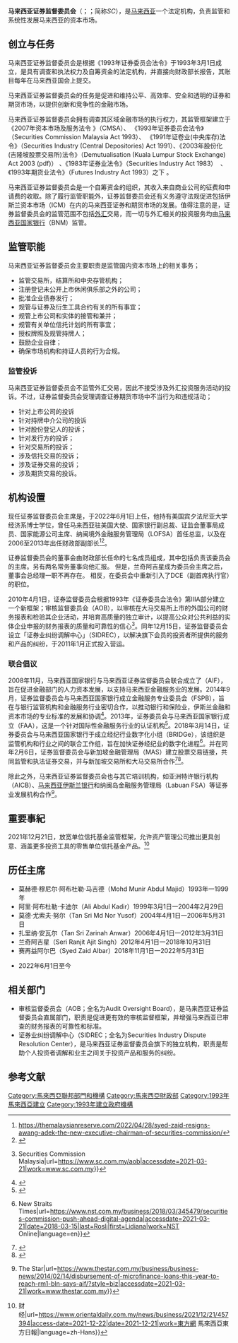 {{Infobox government agency
| agencyname      = 马来西亚证券监督委员会
| nativename      = Securities Commission Malaysia<br>Suruhanjaya Sekuriti Malaysia
| abbreviation    = SC
| fictional       =
| logo            = 
| logocaption     = 
| motto           =
| formed          =  {{Start date and age|df=y|1993|03|01}}
| dissolved       =
| superseding     =
| employees       = 760
| volunteers      =
| budget          =
| divtype         =
| divname         =
| divdab          =
| subdivtype      =
| subdivname      =
| subdivdab       =
| headquarters    = {{MAS}}[[吉隆坡|吉隆坡]]武吉加拉
| minister1_name   = [[东姑赛夫鲁|东姑赛夫鲁]]
| minister1_pfo    = [[马来西亚财政部长|财政部部长]]
| minister2_name   = 阿旺阿迪胡先
| minister2_pfo    = 委员会执行主席
| parentagency    = [[马来西亚财政部|马来西亚财政部]]
| child1_agency    = 审核监督委员会
| child2_agency    = 证券业纠纷调解中心
| child3_agency    =
| child4_agency    =
| child5_agency    =
| child6_agency    = 
| website         =  {{URL|http://www.sc.com.my}}
| footnotes       =
}}

'''马来西亚证券监督委员会'''（{{lang-en|Securities Commission Malaysia}}；{{lang-ms|Suruhanjaya Sekuriti Malaysia}}；简称''SC''），是[[马来西亚|马来西亚]]一个法定机构，负责监管和系统性发展马来西亚的资本市场。

==创立与任务==
马来西亚证券监督委员会是根据《1993年证券委员会法令》于1993年3月1日成立，是具有调查和执法权力及自筹资金的法定机构，并直接向财政部长报告，其账目每年在马来西亚国会上提交。

马来西亚证券监督委员会的任务是促进和维持公平、高效率、安全和透明的证券和期货市场，以提供创新和竞争性的金融市场。

马来西亚证券监督委员会拥有调查其区域金融市场的执行权力，其监管框架建立于《2007年资本市场及服务法令 》（CMSA）、 《1993年证券委员会法令》（Securities Commission Malaysia Act 1993）、 《1991年证卷业(中央库存)法令》（Securities Industry (Central Depositories) Act 1991）、《2003年股份化(吉隆坡股票交易所)法令》（Demutualisation (Kuala Lumpur Stock Exchange) Act 2003 (pdf)） 、《1983年证券业法令》（Securities Industry Act 1983）  、《1993年期货业法令》（Futures Industry Act 1993）之下 。

马来西亚证券监督委员会是一个自筹资金的组织，其收入来自商业公司的征费和申请费的收取。除了履行监管职能外，证券监督委员会还有义务遵守法规促进包括伊斯兰资本市场（ICM）在内的马来西亚证券和期货市场的发展。值得注意的是，证券监督委员会的监管范围不包括[[外汇|外汇]]交易，而一切与外汇相关的投资服务均由[[马来西亚国家银行|马来西亚国家银行]]（BNM）监管。

==监管职能==
马来西亚证券监督委员会主要职责是监管国内资本市场上的相关事务；
*监管交易所，结算所和中央存管机构；
*注册登记未公开上市休闲俱乐部之外的公司；
*批准企业债券发行；
*规管与证券及衍生工具合约有关的所有事宜；
*规管上市公司和实体的接管和兼并；
*规管有关单位信托计划的所有事宜；
*授权牌照及规管持牌人；
*鼓励企业自律；
*确保市场机构和持证人员的行为合规。

===监管投诉===
马来西亚证券监督委员会不监管外汇交易，因此不接受涉及外汇投资服务活动的投诉。不过，证券监督委员会受理调查证券期货市场中不当行为和违规活动；
*针对上市公司的投诉
*针对持牌中介公司的投诉
*针对股份登记人的投诉；
*针对发行方的投诉；
*针对交易所的投诉；
*涉及信托交易的投诉；
*涉及证券交易的投诉；
*涉及期货交易的投诉。

==机构设置==
现任证券监督委员会主席是{{le|阿旺阿迪胡先|Awang Adek Hussin}}，于2022年6月1日上任，他持有美国宾夕法尼亚大学经济系博士学位，曾任马来西亚驻美国大使、国家银行副总裁、证监会董事局成员、国家能源公司主席、纳闽境外金融服务管理局（LOFSA）首任总监，以及在2006至2013年出任财政部副部长<ref>https://themalaysianreserve.com/2022/04/28/syed-zaid-resigns-awang-adek-the-new-executive-chairman-of-securities-commission/</ref><ref>{{Cite web|title=证监会委任前副财长阿旺阿迪为新执行主席|url=http://www.theedgemarkets.com/article/%E8%AF%81%E7%9B%91%E4%BC%9A%E5%A7%94%E4%BB%BB%E5%89%8D%E5%89%AF%E8%B4%A2%E9%95%BF%E9%98%BF%E6%97%BA%E9%98%BF%E8%BF%AA%E4%B8%BA%E6%96%B0%E6%89%A7%E8%A1%8C%E4%B8%BB%E5%B8%AD|access-date=2022-04-28|date=2022-04-28|last=April 28|first=Sulhi Khalid / theedgemarkets com|work=The Edge Markets}}</ref>。

证券监督委员会的董事会由财政部长任命的七名成员组成，其中包括负责该委员会的主席。另有两名常务董事向他汇报。 但是，兰奇阿吉星成为委员会主席之后，董事会总经理一职不再存在。 相反，在委员会中重新引入了DCE（副首席执行官）的职位。 

2010年4月1日，证券监督委员会根据1993年《证券委员会法令》第IIIA部分建立一个新框架；审核监督委员会（AOB），以审核在大马交易所上市的外国公司的财务报表和检验其企业活动，并培育高质量的独立审计，以提高公众对公共利益的实体企业申报的财务报表的质量和可靠性的信心<ref>{{Cite web|title=Audit Oversight Board {{!}} Securities Commission Malaysia|url=https://www.sc.com.my/aob|accessdate=2021-03-21|work=www.sc.com.my}}</ref>。同年12月15日，证券监督委员会设立「证券业纠纷调解中心」（SIDREC），以解决旗下会员的投资者所提供的服务和产品的纠纷，于2011年1月正式投入营运。

===联合倡议===
2008年11月，马来西亚国家银行与马来西亚证券监督委员会联合成立了{{le|亚洲金融学院|Asian Institute of Finance}}（AIF），旨在促进金融部门的人力资本发展，以支持马来西亚金融服务业的发展。2014年9月，证券监督委员会与马来西亚国家银行成立金融服务专业委员会（FSPB），旨在与银行监管机构和金融服务行业密切合作，以推动银行和保险业，伊斯兰金融和资本市场的专业标准的发展和协调<ref>{{Cite web|title=Announcement on the Formation of the Financial Services Professional Board and the Appointment of its Chairman and Board Members - Bank Negara Malaysia|url=https://www.bnm.gov.my/-/announcement-on-the-formation-of-the-financial-services-professional-board-and-the-appointment-of-its-chairman-and-board-members|accessdate=2021-03-21|work=www.bnm.gov.my}}</ref>。2013年，证券委员会与马来西亚国家银行成立{{le|金融认证机构|Finance Accreditation Agency}}（FAA），这是一个针对国际性金融服务行业的认证机构<ref>{{Cite web|title=Bank Negara, SC launch Finance Accreditation Agency|url=https://www.thestar.com.my/business/business-news/2013/09/07/bank-negara-sc-launch-finance-accreditation-agency|accessdate=2021-03-21|work=www.thestar.com.my}}</ref>。2018年3月14日，证券委员会与马来西亚国家银行于成立经纪行业数字化小组（BRIDGe），该组织是监管机构和行业之间的联合工作组，旨在加快证券经纪业的数字化进程<ref>{{Cite web|title=Securities Commission to push ahead with digital agenda {{!}} New Straits Times|url=https://www.nst.com.my/business/2018/03/345479/securities-commission-push-ahead-digital-agenda|accessdate=2021-03-21|date=2018-03-15|last=Rosli|first=Lidiana|work=NST Online|language=en}}</ref>。并在同年2月6日，证券监督委员会与新加坡金融管理局（MAS）建立股票交易链接，共同监管和执法证券交易，并与新加坡交易所和大马交易所合作<ref>{{Cite web|title=Trading link for Singapore, Malaysia stock exchanges by year end|url=https://www.straitstimes.com/business/companies-markets/trading-link-for-spore-malaysia-stock-exchanges-by-year-end|accessdate=2021-03-21|date=2018-02-07|last=hermes|work=The Straits Times|language=en}}</ref><ref>{{Cite web|title=Singapore and Malaysia to set up stock market trading link by end-2018|url=https://www.straitstimes.com/business/companies-markets/singapore-and-malaysia-to-set-up-stock-market-trading-link-by-end-2018|accessdate=2021-03-21|date=2018-02-06|last=hermesauto|work=The Straits Times|language=en}}</ref>。

除此之外，马来西亚证券监督委员会也与其它培训机构，如亚洲特许银行机构（AICB）、[[马来西亚伊斯兰银行|马来西亚伊斯兰银行]]和纳闽岛金融服务管理局（Labuan FSA）等证券业发展机构合作<ref>{{Cite web|title=AIF: Disbursement of micro-finance loans to reach RM1bil {{!}} The Star|url=https://www.thestar.com.my/business/business-news/2014/02/14/disbursement-of-microfinance-loans-this-year-to-reach-rm1-bln-says-aif/?style=biz|accessdate=2021-03-21|work=www.thestar.com.my}}</ref>。

== 重要事紀 ==
2021年12月21日，放宽单位信托基金监管框架，允许资产管理公司推出更具创意、涵盖更多投资工具的零售单位信托基金产品。<ref>{{Cite web|title=证券委员会放宽监管框架 允资产管理公司推出创新产品 {{!}} 财经|url=https://www.orientaldaily.com.my/news/business/2021/12/21/457394|access-date=2021-12-22|date=2021-12-21|work=東方網 馬來西亞東方日報|language=zh-Hans}}</ref>

==历任主席==
*莫赫德·穆尼尔·阿布杜勒·马吉德（Mohd Munir Abdul Majid）1993年一1999年
*阿里·阿布杜勒·卡迪尔（Ali Abdul Kadir）1999年3月1日一2004年2月29日
*莫德·尤索夫·努尔（Tan Sri Md Nor Yusof）2004年4月1日一2006年5月31日 
*扎里纳·安瓦尔（Tan Sri Zarinah Anwar）2006年4月1日一2012年3月31日
*兰奇阿吉星（Seri Ranjit Ajit Singh）2012年4月1日一2018年10月31日
*赛再益阿尔巴（Syed Zaid Albar）2018年11月1日一2022年5月31日
*{{le|阿旺阿迪胡先|Awang Adek Hussin}}2022年6月1日至今

==相关部门==
*审核监督委员会（AOB；全名为Audit Oversight Board），是马来西亚证券监督委员会直属部门，职责是促进更有效的审核监督框架，并增强马来西亚已审查的财务报表的可靠性和标准。
*证券业纠纷调解中心（SIDREC；全名为Securities Industry Dispute Resolution Center），是马来西亚证券监督委员会旗下的独立机构，职责是帮助个人投资者调解和业主之间关于投资产品和服务的纠纷。

==参考文献==
{{reflist}}

{{馬來西亞聯邦政府}}
[[Category:馬來西亞聯邦部門和機構|Category:馬來西亞聯邦部門和機構]]
[[Category:馬來西亞財政部|Category:馬來西亞財政部]]
[[Category:1993年馬來西亞建立|Category:1993年馬來西亞建立]]
[[Category:1993年建立政府機構|Category:1993年建立政府機構]]